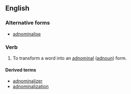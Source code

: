 ==English==

===Alternative forms===
* [[adnominalise]]

===Verb===
{{en-verb|adnominaliz}}

# {{context|linguistics|lang=en}} To transform a word into an [[adnominal]] ([[adnoun]]) form.

====Derived terms====
* [[adnominalizer]]
* [[adnominalization]]
